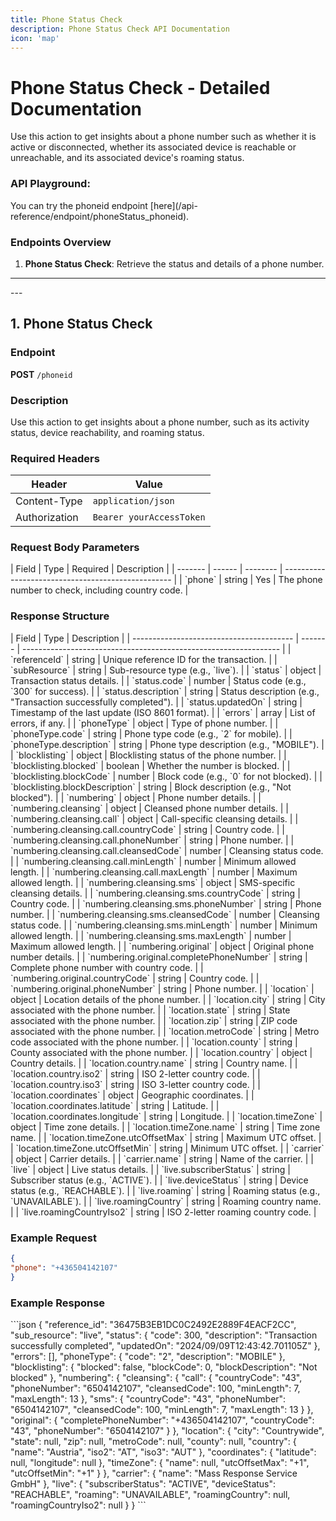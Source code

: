 ```yaml
---
title: Phone Status Check
description: Phone Status Check API Documentation
icon: 'map'
---
```


# Phone Status Check - Detailed Documentation
Use this action to get insights about a phone number such as whether it is active or disconnected, whether its associated device is reachable or unreachable, and its associated device's roaming status.

### API Playground:
<Tabs>
  <Tab title="/phoneid">
    You can try the phoneid endpoint [here](/api-reference/endpoint/phoneStatus_phoneid).
  </Tab>
</Tabs>

### Endpoints Overview
1. **Phone Status Check**: Retrieve the status and details of a phone number.

---
<Auth/>
---

## 1. Phone Status Check

### Endpoint

**POST** `/phoneid`

### Description

Use this action to get insights about a phone number, such as its activity status, device reachability, and roaming status.

### Required Headers
| Header        | Value                    |
| ------------- | ------------------------ |
| Content-Type  | `application/json`       |
| Authorization | `Bearer yourAccessToken` |

### Request Body Parameters
<Accordion title="Request Body Parameters">
| Field   | Type   | Required | Description                                        |
| ------- | ------ | -------- | -------------------------------------------------- |
| `phone` | string | Yes      | The phone number to check, including country code. |
</Accordion>

### Response Structure
<Accordion title="Response Structure">
| Field                                    | Type    | Description                                                      |
| ---------------------------------------- | ------- | ---------------------------------------------------------------- |
| `referenceId`                            | string  | Unique reference ID for the transaction.                         |
| `subResource`                            | string  | Sub-resource type (e.g., `live`).                                |
| `status`                                 | object  | Transaction status details.                                      |
| `status.code`                            | number  | Status code (e.g., `300` for success).                           |
| `status.description`                     | string  | Status description (e.g., "Transaction successfully completed"). |
| `status.updatedOn`                       | string  | Timestamp of the last update (ISO 8601 format).                  |
| `errors`                                 | array   | List of errors, if any.                                          |
| `phoneType`                              | object  | Type of phone number.                                            |
| `phoneType.code`                         | string  | Phone type code (e.g., `2` for mobile).                          |
| `phoneType.description`                  | string  | Phone type description (e.g., "MOBILE").                         |
| `blocklisting`                           | object  | Blocklisting status of the phone number.                         |
| `blocklisting.blocked`                   | boolean | Whether the number is blocked.                                   |
| `blocklisting.blockCode`                 | number  | Block code (e.g., `0` for not blocked).                          |
| `blocklisting.blockDescription`          | string  | Block description (e.g., "Not blocked").                         |
| `numbering`                              | object  | Phone number details.                                            |
| `numbering.cleansing`                    | object  | Cleansed phone number details.                                   |
| `numbering.cleansing.call`               | object  | Call-specific cleansing details.                                 |
| `numbering.cleansing.call.countryCode`   | string  | Country code.                                                    |
| `numbering.cleansing.call.phoneNumber`   | string  | Phone number.                                                    |
| `numbering.cleansing.call.cleansedCode`  | number  | Cleansing status code.                                           |
| `numbering.cleansing.call.minLength`     | number  | Minimum allowed length.                                          |
| `numbering.cleansing.call.maxLength`     | number  | Maximum allowed length.                                          |
| `numbering.cleansing.sms`                | object  | SMS-specific cleansing details.                                  |
| `numbering.cleansing.sms.countryCode`    | string  | Country code.                                                    |
| `numbering.cleansing.sms.phoneNumber`    | string  | Phone number.                                                    |
| `numbering.cleansing.sms.cleansedCode`   | number  | Cleansing status code.                                           |
| `numbering.cleansing.sms.minLength`      | number  | Minimum allowed length.                                          |
| `numbering.cleansing.sms.maxLength`      | number  | Maximum allowed length.                                          |
| `numbering.original`                     | object  | Original phone number details.                                   |
| `numbering.original.completePhoneNumber` | string  | Complete phone number with country code.                         |
| `numbering.original.countryCode`         | string  | Country code.                                                    |
| `numbering.original.phoneNumber`         | string  | Phone number.                                                    |
| `location`                               | object  | Location details of the phone number.                            |
| `location.city`                          | string  | City associated with the phone number.                           |
| `location.state`                         | string  | State associated with the phone number.                          |
| `location.zip`                           | string  | ZIP code associated with the phone number.                       |
| `location.metroCode`                     | string  | Metro code associated with the phone number.                     |
| `location.county`                        | string  | County associated with the phone number.                         |
| `location.country`                       | object  | Country details.                                                 |
| `location.country.name`                  | string  | Country name.                                                    |
| `location.country.iso2`                  | string  | ISO 2-letter country code.                                       |
| `location.country.iso3`                  | string  | ISO 3-letter country code.                                       |
| `location.coordinates`                   | object  | Geographic coordinates.                                          |
| `location.coordinates.latitude`          | string  | Latitude.                                                        |
| `location.coordinates.longitude`         | string  | Longitude.                                                       |
| `location.timeZone`                      | object  | Time zone details.                                               |
| `location.timeZone.name`                 | string  | Time zone name.                                                  |
| `location.timeZone.utcOffsetMax`         | string  | Maximum UTC offset.                                              |
| `location.timeZone.utcOffsetMin`         | string  | Minimum UTC offset.                                              |
| `carrier`                                | object  | Carrier details.                                                 |
| `carrier.name`                           | string  | Name of the carrier.                                             |
| `live`                                   | object  | Live status details.                                             |
| `live.subscriberStatus`                  | string  | Subscriber status (e.g., `ACTIVE`).                              |
| `live.deviceStatus`                      | string  | Device status (e.g., `REACHABLE`).                               |
| `live.roaming`                           | string  | Roaming status (e.g., `UNAVAILABLE`).                            |
| `live.roamingCountry`                    | string  | Roaming country name.                                            |
| `live.roamingCountryIso2`                | string  | ISO 2-letter roaming country code.                               |
</Accordion>

### Example Request
```json
{
"phone": "+436504142107"
}
```

### Example Response
<Accordion title="Example Response">
```json
{
    "reference_id": "36475B3EB1DC0C2492E2889F4EACF2CC",
    "sub_resource": "live",
    "status": {
        "code": 300,
        "description": "Transaction successfully completed",
        "updatedOn": "2024/09/09T12:43:42.701105Z"
    },
    "errors": [],
    "phoneType": {
        "code": "2",
        "description": "MOBILE"
    },
    "blocklisting": {
        "blocked": false,
        "blockCode": 0,
        "blockDescription": "Not blocked"
    },
    "numbering": {
        "cleansing": {
            "call": {
                "countryCode": "43",
                "phoneNumber": "6504142107",
                "cleansedCode": 100,
                "minLength": 7,
                "maxLength": 13
            },
            "sms": {
                "countryCode": "43",
                "phoneNumber": "6504142107",
                "cleansedCode": 100,
                "minLength": 7,
                "maxLength": 13
            }
        },
        "original": {
            "completePhoneNumber": "+436504142107",
            "countryCode": "43",
            "phoneNumber": "6504142107"
        }
    },
    "location": {
        "city": "Countrywide",
        "state": null,
        "zip": null,
        "metroCode": null,
        "county": null,
        "country": {
            "name": "Austria",
            "iso2": "AT",
            "iso3": "AUT"
        },
        "coordinates": {
            "latitude": null,
            "longitude": null
        },
        "timeZone": {
            "name": null,
            "utcOffsetMax": "+1",
            "utcOffsetMin": "+1"
        }
    },
    "carrier": {
        "name": "Mass Response Service GmbH"
    },
    "live": {
        "subscriberStatus": "ACTIVE",
        "deviceStatus": "REACHABLE",
        "roaming": "UNAVAILABLE",
        "roamingCountry": null,
        "roamingCountryIso2": null
    }
}
```
</Accordion>